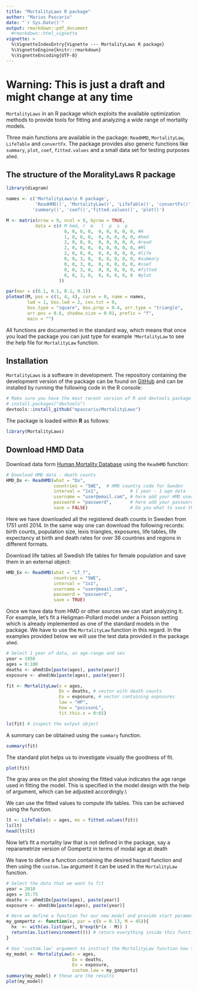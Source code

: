 ```yaml
---
title: "MortalityLaws R package"
author: "Marius Pascariu"
date: "`r Sys.Date()`"
output: rmarkdown::pdf_document
  #rmarkdown::html_vignette 
vignette: >
  %\VignetteIndexEntry{Vignette --- MortalityLaws R package}
  %\VignetteEngine{knitr::rmarkdown}
  %\VignetteEncoding{UTF-8}
---
```


# Warning: This is just a draft and might change at any time 

`MortalityLaws` in an R package which exploits the available optimization methods to provide tools for fitting and analyzing a wide range of mortality models. 

Three main functions are available in the package: `ReadHMD`, `MortalityLaw`, `LifeTable` and `convertFx`. The package provides also generic functions like `summary`, `plot`, `coef`, `fitted.values` and a small data set for testing purposes `ahmd`.


## The structure of the MoralityLaws R package

```r
library(diagram)

names <- c('MortalityLaws\n R package', 
           'ReadHMD()', 'MortalityLaw()', 'LifeTable()', 'convertFx()',
          'summary()', 'coef()','fitted.values()', 'plot()')

M <- matrix(nrow = 9, ncol = 9, byrow = TRUE, 
           data = c(# M hmd, r  m   l  p  s  p
                      0, 0, 0, 0,  0, 0, 0, 0, 0, #H
                      1, 0, 0, 0,  0, 0, 0, 0, 0, #hmd
                      2, 0, 0, 0,  0, 0, 0, 0, 0, #read
                      2, 0, 0, 0,  0, 0, 0, 0, 0, #Ml
                      2, 0, 0, 0,  0, 0, 0, 0, 0, #life
                      0, 0, 3, 0,  0, 0, 0, 0, 0, #summary
                      0, 0, 3, 0,  0, 0, 0, 0, 0, #coef
                      0, 0, 3, 0,  0, 0, 0, 0, 0, #fitted
                      0, 0, 3, 0,  0, 0, 0, 0, 0  #plot
                    ))

par(mar = c(0.1, 0.1, 0.1, 0.1))
plotmat(M, pos = c(1, 4, 4), curve = 0, name = names,
        lwd = 1, box.lwd = 2, cex.txt = 0,
        box.type = "square", box.prop = 0.4, arr.type = "triangle",
        arr.pos = 0.6, shadow.size = 0.01, prefix = "f",
        main = "")
```

All functions are documented in the standard way, which means that once you load the package you can just type for example `?MortalityLaw` to see the help file for `MortalityLaw` function.

## Installation
`MortalityLaws` is a software in development. The repository containing the development version of the package can be found on [GitHub](https://github.com/mpascariu/MortalityLaws) and can be installed by running the following code in the R console:

```r
# Make sure you have the most recent version of R and devtools package already installed.
# install.packages("devtools")
devtools::install_github("mpascariu/MortalityLaws")
```

The package is loaded within **R** as follows: 

```r
library(MortalityLaws)
```


## Download HMD Data 
Download data form [Human Mortality Database](http://www.mortality.org) using the `ReadHMD` function:
 
```r
# Download HMD data - death counts
HMD_Dx <- ReadHMD(what = "Dx",
                  countries = "SWE",  # HMD country code for Sweden
                  interval = "1x1",            # 1 year - 1 age data
                  username = "user@email.com", # here add your HMD username 
                  password = "password",       # here add your password account
                  save = FALSE)                # Do you what to save the data outside R
```
Here we have downloaded all the registered death counts in Sweden from 1751 until 2014. In the same way one can download the following records: birth counts, population size, lexis triangles, exposures, life tables, life expectancy at birth and death rates for over 38 countries and regions in different formats.


Download life tables all Swedish life tables for female population and save them in an external object:
```r
HMD_Ex <- ReadHMD(what = "LT_f", 
                  countries = "SWE", 
                  interval = "1x1", 
                  username = "user@email.com", 
                  password = "password", 
                  save = TRUE)
```


\subsection{Model fitting and diagnosis}
Once we have data from HMD or other sources we can start analyzing it.
For example, let's fit a Heligman-Pollard model under a Poisson setting which is already implemented as one of the standard models in the package\footnote{Check the Appendix to see all the implemented mortality laws.}. We have to use the `MortalityLaw` function in this regard.
In the examples provided below we will use the test data provided in the package `ahmd`.

```r
# Select 1 year of data, an age-range and sex
year = 1950
ages = 0:100
deaths <- ahmd$Dx[paste(ages), paste(year)]
exposure <- ahmd$Nx[paste(ages), paste(year)]

fit <- MortalityLaw(x = ages,
                    Dx = deaths, # vector with death counts
                    Ex = exposure, # vector containing exposures
                    law = "HP",
                    how = "poissonL",
                    fit.this.x = 0:65)

ls(fit) # inspect the output object
```


A summary can be obtained using the `summary` function.
```r
summary(fit)
```

The standard plot helps us to investigate visually the goodness of fit.
```r
plot(fit)
```

The gray area on the plot showing the fitted value indicates the age range used in fitting the model. This is specified in the model design with the help of \texttt{fit.this.x} argument, which can be  adjusted accordingly.\\

We can use the fitted values to compute life tables. This can be achieved using the \texttt{lifetable} function.
```r
lt <- LifeTable(x = ages, mx = fitted.values(fit))
ls(lt)
head(lt$lt)
```

Now let's fit a mortality law that is not defined in the package, say a reparametrize version of Gompertz in terms of modal age at death
<!-- \citep{missov2015gompertz}, -->

\begin{equation}
\mu_x = \beta e^{\beta (x-M)}.
\end{equation}

We have to define a function containing the desired hazard function and then using the `custom.law` argument it can be used in the `MortalityLaw` function.

```r
# Select the data that we want to fit
year = 2010
ages = 35:75
deaths <- ahmd$Dx[paste(ages), paste(year)]
exposure <- ahmd$Nx[paste(ages), paste(year)]

# Here we define a function for our new model and provide start parameters
my_gompertz <- function(x, par = c(b = 0.13, M = 45)){
  hx  <- with(as.list(par), b*exp(b*(x - M)) )
  return(as.list(environment())) # return everything inside this function
}

# Use 'custom.law' argument to instruct the MortalityLaw function how to behave
my_model <- MortalityLaw(x = ages,
                         Dx = deaths, 
                         Ex = exposure, 
                         custom.law = my_gompertz)
summary(my_model) # these are the results
plot(my_model)
```






